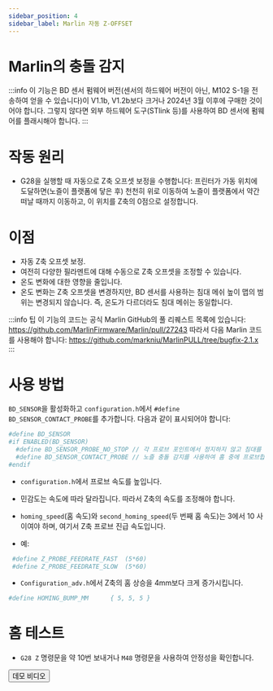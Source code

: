 ```yaml
---
sidebar_position: 4
sidebar_label: Marlin 자동 Z-OFFSET
---
```


# Marlin의 충돌 감지

:::info
이 기능은 BD 센서 펌웨어 버전(센서의 하드웨어 버전이 아닌, M102 S-1을 전송하여 얻을 수 있습니다)이 V1.1b, V1.2b보다 크거나 2024년 3월 이후에 구매한 것이어야 합니다. 그렇지 않다면 외부 하드웨어 도구(STlink 등)를 사용하여 BD 센서에 펌웨어를 플래시해야 합니다.
:::

# 작동 원리

* G28을 실행할 때 자동으로 Z축 오프셋 보정을 수행합니다: 프린터가 가동 위치에 도달하면(노즐이 플랫폼에 닿은 후) 천천히 위로 이동하여 노즐이 플랫폼에서 약간 떠날 때까지 이동하고, 이 위치를 Z축의 0점으로 설정합니다.

# 이점

* 자동 Z축 오프셋 보정.
* 여전히 다양한 필라멘트에 대해 수동으로 Z축 오프셋을 조정할 수 있습니다.
* 온도 변화에 대한 영향을 줄입니다.
* 온도 변화는 Z축 오프셋을 변경하지만, BD 센서를 사용하는 침대 메쉬 높이 맵의 범위는 변경되지 않습니다. 즉, 온도가 다르더라도 침대 메쉬는 동일합니다.

:::info 팁
이 기능의 코드는 공식 Marlin GitHub의 풀 리퀘스트 목록에 있습니다: https://github.com/MarlinFirmware/Marlin/pull/27243
따라서 다음 Marlin 코드를 사용해야 합니다: https://github.com/markniu/MarlinPULL/tree/bugfix-2.1.x
:::

# 사용 방법

`BD_SENSOR`을 활성화하고 `configuration.h`에서 `#define BD_SENSOR_CONTACT_PROBE`를 추가합니다.
다음과 같이 표시되어야 합니다:

``` bash
#define BD_SENSOR
#if ENABLED(BD_SENSOR)
  #define BD_SENSOR_PROBE_NO_STOP // 각 프로브 포인트에서 정지하지 않고 침대를 프로브합니다
  #define BD_SENSOR_CONTACT_PROBE // 노즐 충돌 감지를 사용하여 홈 중에 프로브합니다
#endif
```
* `configuration.h`에서 프로브 속도를 높입니다.

* 민감도는 속도에 따라 달라집니다. 따라서 Z축의 속도를 조정해야 합니다.
* `homing_speed`(홈 속도)와 `second_homing_speed`(두 번째 홈 속도)는 3에서 10 사이여야 하며, 여기서 Z축 프로브 진급 속도입니다.
* 예:
``` bash
 #define Z_PROBE_FEEDRATE_FAST  (5*60)
 #define Z_PROBE_FEEDRATE_SLOW  (5*60)
```
* `Configuration_adv.h`에서 Z축의 홈 상승을 4mm보다 크게 증가시킵니다.
``` bash
#define HOMING_BUMP_MM      { 5, 5, 5 }
```
# 홈 테스트
* `G28 Z` 명령문을 약 10번 보내거나 `M48` 명령문을 사용하여 안정성을 확인합니다.

<Button variant="contained" disableElevation href="https://www.youtube.com/watch?v=DzmGyJNS9bY">데모 비디오</Button>
